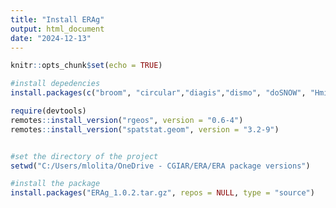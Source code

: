 ---
title: "Install ERAg"
output: html_document
date: "2024-12-13"
---

```{r setup, include=FALSE}
knitr::opts_chunk$set(echo = TRUE)
```


```{r}
#install depedencies
install.packages(c("broom", "circular","diagis","dismo", "doSNOW", "Hmisc", "knitr", "lme4", "lmerTest", "MASS", "Matrix", "metan", "metafor", "ncdf4", "pbapply", "plyr", "raster", "sfsmisc","sp", "spatstat", "zoo"))

require(devtools)
remotes::install_version("rgeos", version = "0.6-4")
remotes::install_version("spatstat.geom", version = "3.2-9")


#set the directory of the project
setwd("C:/Users/mlolita/OneDrive - CGIAR/ERA/ERA package versions")

#install the package
install.packages("ERAg_1.0.2.tar.gz", repos = NULL, type = "source")


```

